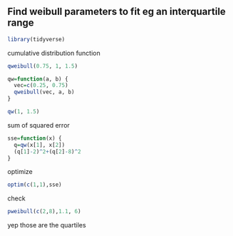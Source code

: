 ## Find weibull parameters to fit eg an interquartile range

```r
library(tidyverse)
```

cumulative distribution function

```r
qweibull(0.75, 1, 1.5)
```

```r
qw=function(a, b) {
  vec=c(0.25, 0.75)
  qweibull(vec, a, b)
}

qw(1, 1.5)
```

sum of squared error

```r
sse=function(x) {
  q=qw(x[1], x[2])
  (q[1]-2)^2+(q[2]-8)^2
}
```

optimize

```r
optim(c(1,1),sse)
```

check

```r
pweibull(c(2,8),1.1, 6)
```

yep those are the quartiles